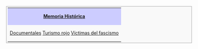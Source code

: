 <center>
<table width=100% align=center style="border: 1px solid #aaa; background-color: #f9f9f9; color: black; margin: 10px 0px 10px 0px; padding: 0.2em; font-size: 90%;">
<tr><th colspan=2 align=center style="font-weight: normal;background-color: #ccccff;">'''[[Memoria Histórica]]'''</th></tr>
<tr>
<td align=center>[[documentales memoria historica|Documentales]]{{o}} [[../viajes/turismo-rojo|Turismo rojo]]{{o}} [[Víctimas del fascismo]]</td>
</tr>
</table>
</center>
